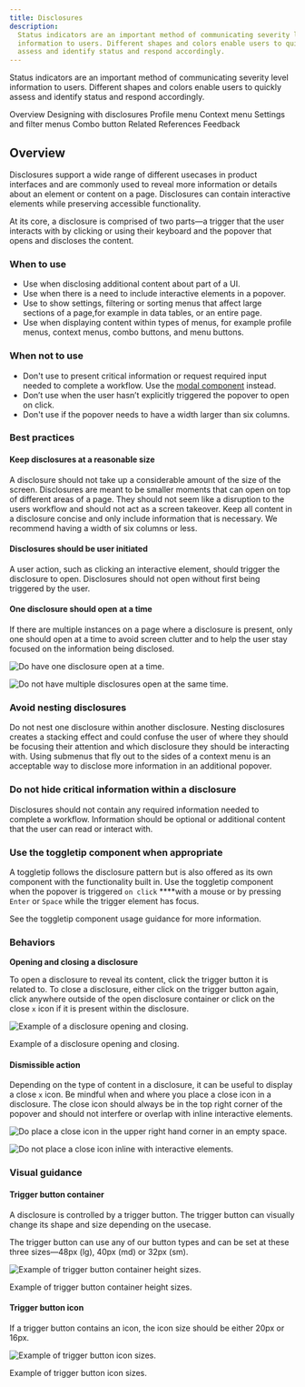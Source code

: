 ```yaml
---
title: Disclosures
description:
  Status indicators are an important method of communicating severity level
  information to users. Different shapes and colors enable users to quickly
  assess and identify status and respond accordingly.
---
```


<PageDescription>

Status indicators are an important method of communicating severity level
information to users. Different shapes and colors enable users to quickly assess
and identify status and respond accordingly.

</PageDescription>

<AnchorLinks>

<AnchorLink>Overview</AnchorLink>
<AnchorLink>Designing with disclosures</AnchorLink>
<AnchorLink>Profile menu</AnchorLink>
<AnchorLink>Context menu</AnchorLink>
<AnchorLink>Settings and filter menus</AnchorLink>
<AnchorLink>Combo button</AnchorLink>
<AnchorLink>Related</AnchorLink>
<AnchorLink>References</AnchorLink>
<AnchorLink>Feedback</AnchorLink>

</AnchorLinks>

## Overview

Disclosures support a wide range of different usecases in product interfaces and
are commonly used to reveal more information or details about an element or
content on a page. Disclosures can contain interactive elements while preserving
accessible functionality.

At its core, a disclosure is comprised of two parts—a trigger that the user
interacts with by clicking or using their keyboard and the popover that opens
and discloses the content.

### When to use

- Use when disclosing additional content about part of a UI.
- Use when there is a need to include interactive elements in a popover.
- Use to show settings, filtering or sorting menus that affect large sections of
  a page,for example in data tables, or an entire page.
- Use when displaying content within types of menus, for example profile menus,
  context menus, combo buttons, and menu buttons.

### When not to use

- Don't use to present critical information or request required input needed to
  complete a workflow. Use the
  [modal component](https://www.carbondesignsystem.com/components/modal/usage/)
  instead.
- Don’t use when the user hasn’t explicitly triggered the popover to open on
  click.
- Don't use if the popover needs to have a width larger than six columns.

### Best practices

#### Keep disclosures at a reasonable size

A disclosure should not take up a considerable amount of the size of the screen.
Disclosures are meant to be smaller moments that can open on top of different
areas of a page. They should not seem like a disruption to the users workflow
and should not act as a screen takeover. Keep all content in a disclosure
concise and only include information that is necessary. We recommend having a
width of six columns or less.

#### Disclosures should be user initiated

A user action, such as clicking an interactive element, should trigger the
disclosure to open. Disclosures should not open without first being triggered by
the user.

#### One disclosure should open at a time

If there are multiple instances on a page where a disclosure is present, only
one should open at a time to avoid screen clutter and to help the user stay
focused on the information being disclosed.

<DoDontRow>
<DoDont
type="do"
caption="Do have one disclosure open at a time.">

![Do have one disclosure open at a time.](./images/disclosure-one-at-a-time-do.png)

</DoDont>

<DoDont
type="dont"
caption="Do not have multiple disclosures open at the same time.">

![Do not have multiple disclosures open at the same time.](./images/disclosure-one-at-a-time-dont.png)

</DoDont>
</DoDontRow>

### Avoid nesting disclosures

Do not nest one disclosure within another disclosure. Nesting disclosures
creates a stacking effect and could confuse the user of where they should be
focusing their attention and which disclosure they should be interacting with.
Using submenus that fly out to the sides of a context menu is an acceptable way
to disclose more information in an additional popover.

### Do not hide critical information within a disclosure

Disclosures should not contain any required information needed to complete a
workflow. Information should be optional or additional content that the user can
read or interact with.

### Use the toggletip component when appropriate

A toggletip follows the disclosure pattern but is also offered as its own
component with the functionality built in. Use the toggletip component when the
popover is triggered `on click` \*\*\*\*with a mouse or by pressing `Enter` or
`Space` while the trigger element has focus.

See the toggletip component usage guidance for more information.

### Behaviors

**Opening and closing a disclosure**

To open a disclosure to reveal its content, click the trigger button it is
related to. To close a disclosure, either click on the trigger button again,
click anywhere outside of the open disclosure container or click on the close
`x` icon if it is present within the disclosure.

<Row>
<Column colLg={8}>

![Example of a disclosure opening and closing.](images/disclosure_opening_closing.gif)

</Column>
</Row>

<Caption>Example of a disclosure opening and closing.</Caption>

#### Dismissible action

Depending on the type of content in a disclosure, it can be useful to display a
close `x` icon. Be mindful when and where you place a close icon in a
disclosure. The close icon should always be in the top right corner of the
popover and should not interfere or overlap with inline interactive elements.

<DoDontRow>
<DoDont
type="do"
caption="Do place a close icon in the upper right hand corner in an empty space.">

![Do place a close icon in the upper right hand corner in an empty space.](./images/disclosure_dismmisible_do.png)

</DoDont>

<DoDont
type="dont"
caption="Do not place a close icon inline with interactive elements.">

![Do not place a close icon inline with interactive elements.](./images/disclosure_dismmisible_dont.png)

</DoDont>
</DoDontRow>

### Visual guidance

#### Trigger button container

A disclosure is controlled by a trigger button. The trigger button can visually
change its shape and size depending on the usecase.

The trigger button can use any of our button types and can be set at these three
sizes—48px (lg), 40px (md) or 32px (sm).

<Row>
<Column colLg={8}>

![Example of trigger button container height sizes.](images/disclosure-button-container-size.png)

</Column>
</Row>

<Caption>Example of trigger button container height sizes.</Caption>

#### Trigger button icon

If a trigger button contains an icon, the icon size should be either 20px or
16px.

<Row>
<Column colLg={8}>

![Example of trigger button icon sizes.](images/disclosure-button-icon-size.png)

</Column>
</Row>

<Caption>Example of trigger button icon sizes.</Caption>
